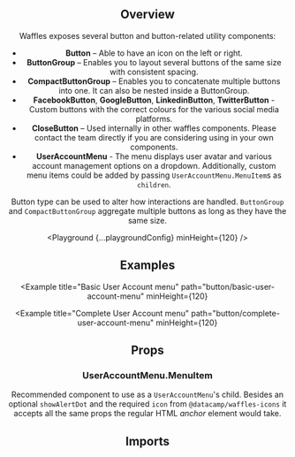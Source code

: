 



<Header
  pageTitle="Button"
  overview="Buttons is the fundamental component which allow users to process actions or navigate an experience."
/>

<Section>

## Overview

Waffles exposes several button and button-related utility components:

- **Button** – Able to have an icon on the left or right.
- **ButtonGroup** – Enables you to layout several buttons of the same size with consistent spacing.
- **CompactButtonGroup** – Enables you to concatenate multiple buttons into one. It can also be nested inside a ButtonGroup.
- **FacebookButton**, **GoogleButton**, **LinkedinButton**, **TwitterButton** - Custom buttons with the correct colours for the various social media platforms.
- **CloseButton** – Used internally in other waffles components. Please contact the team directly if you are considering using in your own components.
- **UserAccountMenu** - The menu displays user avatar and various account management options on a dropdown. Additionally, custom menu items could be added by passing `UserAccountMenu.MenuItem`s as `children`.

Button type can be used to alter how interactions are handled. `ButtonGroup` and `CompactButtonGroup` aggregate multiple buttons as long as they have the same size.

<Playground {...playgroundConfig} minHeight={120} />

</Section>

<Section>

## Examples

<Example title="With a tooltip" path="button/with-a-tooltip" minHeight={120}>
  <WithATooltip />
</Example>

<Example title="As a link" path="button/as-a-link">
  <AsALink />
</Example>

<Example title="Group of small buttons" path="button/group-of-small">
  <GroupOfSmall />
</Example>

<Example title="Social media" path="button/social-media">
  <SocialMedia />
</Example>

<Example title="Compact group" path="button/compact-group">
  <CompactGroup />
</Example>

<Example
  title="Basic User Account menu"
  path="button/basic-user-account-menu"
  minHeight={120}
>
  <BasicUserAccountMenu />
</Example>

<Example
  title="Complete User Account menu"
  path="button/complete-user-account-menu"
  minHeight={120}
>
  <CompleteUserAccountMenu />
</Example>

</Section>

<Section>

## Props

<PropsTable component="InternalButton" alias="Button" metadata={metadata} />

<PropsTable component="ButtonGroup" metadata={metadata} />

<PropsTable component="CompactButtonGroup" metadata={metadata} />

<PropsTable component="UserAccountMenu" metadata={metadata} />

### UserAccountMenu.MenuItem

Recommended component to use as a `UserAccountMenu`'s child. Besides an optional `showAlertDot` and the required `icon` from `@datacamp/waffles-icons` it accepts all the same props the regular HTML _anchor_ element would take.

</Section>

<Section>

## Imports

<Imports module={ButtonExports} path="@datacamp/waffles-button" />

</Section>
